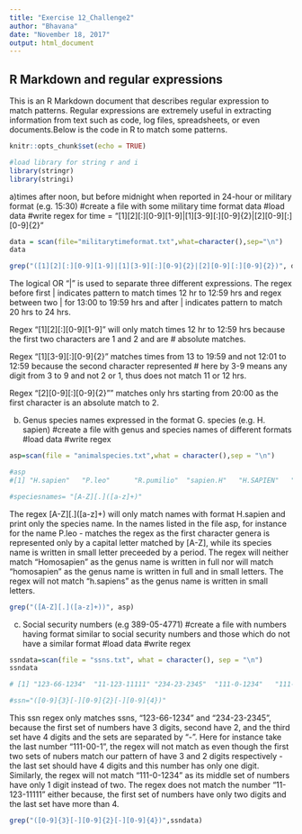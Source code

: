 ```yaml
---
title: "Exercise 12_Challenge2"
author: "Bhavana"
date: "November 18, 2017"
output: html_document
---
```


## R Markdown and regular expressions
This is an R Markdown document that describes regular expression to match patterns. Regular expressions are extremely useful in extracting information from text such as code, log files, spreadsheets, or even documents.Below is the code in R to match some patterns.

```r
knitr::opts_chunk$set(echo = TRUE)
```

```r
#load library for string r and i
library(stringr)
library(stringi)

```



a)times after noon, but before midnight when reported in 24-hour or military format (e.g. 15:30)
#create a file with some military time format data
#load data
#write regex for time = "[1][2][:][0-9][1-9]|[1][3-9][:][0-9]{2}|[2][0-9][:][0-9]{2}"


```r

data = scan(file="militarytimeformat.txt",what=character(),sep="\n")
data
```


```r
grep("([1][2][:][0-9][1-9]|[1][3-9][:][0-9]{2}|[2][0-9][:][0-9]{2})", data)
```

The logical OR "|" is used to separate three different expressions.
The regex before first | indicates pattern to match times 12 hr to 12:59 hrs and 
regex between two | for 13:00 to 19:59 hrs and after | indicates pattern to match 20 hrs to 24 hrs.

Regex "[1][2][:][0-9][1-9]" will only match times 12 hr to 12:59 hrs because the first two characters are 1 and 2 and are # absolute matches.

Regex "[1][3-9][:][0-9]{2}" matches times from 13 to 19:59 and not 12:01 to 12:59 because the second character represented # here by 3-9 means any digit from 3 to 9 and not 2 or 1, thus does not match 11 or 12 hrs.

Regex "[2][0-9][:][0-9]{2}"" matches only hrs starting from 20:00 as the first character is an absolute match to 2.



b) Genus species names expressed in the format G. species (e.g. H. sapien)
#create a file with genus and species names of different formats
#load data
#write regex

```r

asp=scan(file = "animalspecies.txt",what = character(),sep = "\n")

#asp
#[1] "H.sapien"   "P.leo"      "R.pumilio"  "sapien.H"   "H.SAPIEN"   "Homosapien" "homosapien" "h.sapiens"

#speciesnames= "[A-Z][.]([a-z]+)"

```

The regex [A-Z][.]([a-z]+) will only match names with format H.sapien and print only the species name. In the names listed in the file asp, for instance for the name P.leo - matches the regex as the first character genera is represented only by a capital letter matched by [A-Z], while its species name is written in small letter preceeded by a period. The regex will neither match "Homosapien" as the genus name is written in full nor will match "homosapien" as the genus name is written in full and in small letters. The regex will not match "h.sapiens" as the genus name is written in small letters.


```r
grep("([A-Z][.]([a-z]+))", asp)


```



c) Social security numbers (e.g 389-05-4771)
#create a file with numbers having format similar to social security numbers and those which do not have a similar format
#load data
#write regex

```r
ssndata=scan(file = "ssns.txt", what = character(), sep = "\n")
ssndata

# [1] "123-66-1234"  "11-123-11111" "234-23-2345"  "111-0-1234"   "111-00-1"   

#ssn="([0-9]{3}[-][0-9]{2}[-][0-9]{4})"


```



This ssn regex only matches ssns, "123-66-1234" and "234-23-2345", because the first set of numbers have 3 digits, second have 2, and the third set have 4 digits and the sets are separated by "-". Here for instance take the last number "111-00-1", the regex will not match as even though the first two sets of nubers match our pattern of have 3 and 2 digits respectively - the last set should have 4 digits and this number has only one digit. Similarly, the regex will not match "111-0-1234" as its middle set of numbers have only 1 digit instead of two. The regex does not match the number "11-123-11111" either because, the first set of numbers have only two digits and the last set have more than 4.

```r

grep("([0-9]{3}[-][0-9]{2}[-][0-9]{4})",ssndata)

```

